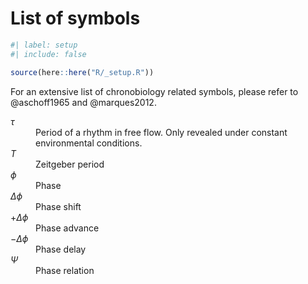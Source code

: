 <!-- %:::% .common h1 begin %:::% -->
# List of symbols {.unnumbered}
<!-- %:::% .common h1 end %:::% -->

```r
#| label: setup
#| include: false

source(here::here("R/_setup.R"))
```

<!-- %:::% list-of-symbols body begin %:::% -->
For an extensive list of chronobiology related symbols, please refer to  @aschoff1965 and @marques2012.

$\tau$
: \hspace{20cm} Period of a rhythm in free flow. Only revealed under constant environmental conditions.

$T$
: \hspace{20cm} Zeitgeber period

$\phi$
: \hspace{20cm} Phase

$\Delta\phi$
: \hspace{20cm} Phase shift

$+\Delta\phi$
: \hspace{20cm} Phase advance

$-\Delta\phi$
: \hspace{20cm} Phase delay

$\Psi$
: \hspace{20cm} Phase relation
<!-- %:::% list-of-symbols body end %:::% -->
